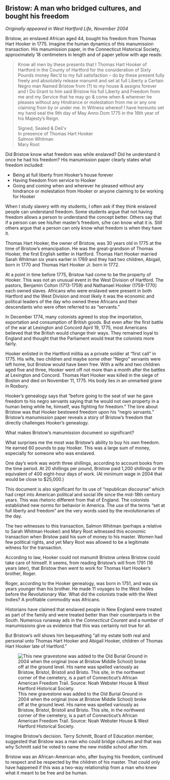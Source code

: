 ## Bristow: A man who bridged cultures, and bought his freedom {-}

*Originally appeared in West Hartford Life, November 2004*

Bristow, an enslaved African aged 44, bought his freedom from Thomas Hart Hooker in 1775. Imagine the human dynamics of this manumission transaction. His manumission paper, in the Connecticut Historical Society, approximately 18 centimeters in length and of paper yellow with age reads:

> Know all men by these presents that I Thomas Hart Hooker of Hartford in the County of Hartford for the consideration of Sixty Pounds money Rec’d to my full satisfaction – do by these present fully freely and absolutely release manumit and set at full Liberty a Certain Negro man Named Bristow from (?) to my house & assigns forever and I Do Grant to him said Bristow his full Liberty and Freedom from me and my Service that he may go & come when & wherever he pleases without any Hindrance or molestation from me or any one claiming from by or under me. In Witness whereof I have hereunto set my hand seal the 9th day of May Anno Dom 1775 in the 16th year of his Majesty’s Reign.
>  
> Signed, Sealed & Deli’v  
> In presence of Thomas Hart Hooker  
> Salmon Whitman  
> Mary Root  

Did Bristow know what freedom was while enslaved? Did he understand it once he had his freedom? His manumission paper clearly states what freedom included:

- Being at full liberty from Hooker's house forever
- Having freedom from service to Hooker
- Going and coming when and wherever he pleased without any hindrance or molestation from Hooker or anyone claiming to be working for Hooker

When I study slavery with my students, I often ask if they think enslaved people can understand freedom. Some students argue that not having freedom allows a person to understand the concept better. Others say that if a person can see his/her master’s freedom, s/he can know what it is. Still others argue that a person can only know what freedom is when they have it.

Thomas Hart Hooker, the owner of Bristow, was 30 years old in 1775 at the time of Bristow's emancipation. He was the great-grandson of Thomas Hooker, the first English settler in Hartford. Thomas Hart Hooker married Sarah Whitman six years earlier in 1769 and they had two children, Abigail, born in 1770 and Thomas Hart Hooker Jr. born in 1772.

At a point in time before 1775, Bristow had come to be the property of Hooker. This was not an unusual event in the West Division of Hartford. The pastors, Benjamin Colton (1713-1759) and Nathanael Hooker (1759-1770) each owned slaves. Africans who were enslaved were present in both Hartford and the West Division and most likely it was the economic and political leaders of the day who owned these Africans and their descendants who were often referred to as "servants."

In December 1774, many colonists agreed to stop the importation, exportation and consumption of British goods. But even after the first battle of the war at Lexington and Concord April 19, 1775, most Americans believed that the British would change their ways. They remained loyal to England and thought that the Parliament would treat the colonists more fairly.

Hooker enlisted in the Hartford militia as a private soldier at "first call" in 1775. His wife, two children and maybe some other “Negro” servants were left home, but Bristow would have been free. With a wife and two children aged five and three, Hooker went off not more than a month after the battles at Lexington and Concord. Thomas Hart Hooker was killed in the siege of Boston and died on November 11, 1775. His body lies in an unmarked grave in Roxbury.

Hooker’s genealogy says that "before going to the seat of war he gave freedom to his negro servants saying that he would not own property in a human being while he, himself, was fighting for freedom." The lore about Bristow was that Hooker bestowed freedom upon his “negro servants." Bristow's manumission paper reveals a story of Bristow’s freedom that directly challenges Hooker’s genealogy.

What makes Bristow's manumission document so significant?

What surprises me the most was Bristow's ability to buy his own freedom. He earned 60 pounds to pay Hooker. This was a large sum of money, especially for someone who was enslaved.

One day’s work was worth three shillings, according to account books from the time period. At 20 shillings per pound, Bristow paid 1,200 shillings or the equivalent of 400 eight-hour days of work. (At minimum wage in 2004 that would be close to $25,000.)

This document is also significant for its use of “republican discourse" which had crept into American political and social life since the mid-18th century years. This was rhetoric different from that of England. The colonists established new norms for behavior in America. The use of the terms "set at full liberty and freedom" are the very words used by the revolutionaries of the day.

The two witnesses to this transaction, Salmon Whitman (perhaps a relative to Sarah Whitman Hooker) and Mary Root witnessed this economic transaction when Bristow paid his sum of money to his master. Women had few political rights, and yet Mary Root was allowed to be a legitimate witness for the transaction.

According to law, Hooker could not manumit Bristow unless Bristow could take care of himself. It seems, from reading Bristow's will from 1791 (16 years later), that Bristow then went to work for Thomas Hart Hooker's brother, Roger.

Roger, according to the Hooker genealogy, was born in 1751, and was six years younger than his brother. He made 11 voyages to the West Indies before the Revolutionary War. What did the colonists trade with the West Indies? A profitable commodity was Africans.

Historians have claimed that enslaved people in New England were treated as part of the family and were treated better than their counterparts in the South. Numerous runaway ads in the *Connecticut Courant* and a number of manumissions give us evidence that this was certainly not true for all.

But Bristow's will shows him bequeathing "all my estate both real and personal unto Thomas Hart Hooker and Abigail Hooker, children of Thomas Hart Hooker late of Hartford."

![This new gravestone was added to the Old Burial Ground in 2004 when the original (now at Bristow Middle School) broke off at the ground level. His name was spelled variously as Bristow, Bristol, Bristoll and Bristo. This site, in the northwest corner of the cemetery, is a part of Connecticut’s African American Freedom Trail. Source: Noah Webster House & West Hartford Historical Society.](images/01-Bristow.jpg)

Imagine Bristow's decision. Terry Schmitt, Board of Education member, suggested that Bristow was a man who could bridge cultures and that was why Schmitt said he voted to name the new middle school after him.

Bristow was an African-American who, after buying his freedom, continued to respect and be respected by the children of his master. That could only have happened if this was a two-way relationship from a man who knew what it meant to be free and be human.
